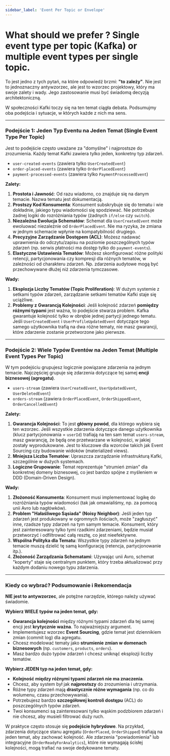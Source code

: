 ```yaml
---
sidebar_label: 'Event Per Topic or Envelope'
---
```


# What should we prefer ? Single event type per topic (Kafka) or multiple event types per single topic.


To jest jedno z tych pytań, na które odpowiedź brzmi: **"to zależy"**. Nie jest to jednoznaczny antywzorzec, ale jest to wzorzec projektowy, który ma swoje zalety i wady. Jego zastosowanie musi być świadomą decyzją architektoniczną.

W społeczności Kafki toczy się na ten temat ciągła debata. Podsumujmy oba podejścia i sytuacje, w których każde z nich ma sens.

---

### Podejście 1: Jeden Typ Eventu na Jeden Temat (Single Event Type Per Topic)

Jest to podejście często uważane za "domyślne" i najprostsze do zrozumienia. Każdy temat Kafki zawiera tylko jeden, konkretny typ zdarzeń.

*   `user-created-events` (zawiera tylko `UserCreatedEvent`)
*   `order-placed-events` (zawiera tylko `OrderPlacedEvent`)
*   `payment-processed-events` (zawiera tylko `PaymentProcessedEvent`)

**Zalety:**

1.  **Prostota i Jawność**: Od razu wiadomo, co znajduje się na danym temacie. Nazwa tematu jest dokumentacją.
2.  **Prostszy Kod Konsumenta**: Konsument subskrybuje się do tematu i wie dokładnie, jakiego typu wiadomości się spodziewać. Nie potrzebuje żadnej logiki do rozróżniania typów (żadnych `if/else` czy `switch`).
3.  **Niezależna Ewolucja Schematów**: Schemat dla `UserCreatedEvent` może ewoluować niezależnie od `OrderPlacedEvent`. Nie ma ryzyka, że zmiana w jednym schemacie wpłynie na kompatybilność drugiego.
4.  **Precyzyjne Zarządzanie Dostępem (ACL)**: Możesz nadawać uprawnienia do odczytu/zapisu na poziomie poszczególnych typów zdarzeń (np. serwis płatności ma dostęp tylko do `payment-events`).
5.  **Elastyczne Ustawienia Tematów**: Możesz skonfigurować różne polityki retencji, partycjonowania czy kompresji dla różnych tematów, w zależności od charakteru zdarzeń. Np. zdarzenia audytowe mogą być przechowywane dłużej niż zdarzenia tymczasowe.

**Wady:**

1.  **Eksplozja Liczby Tematów (Topic Proliferation)**: W dużym systemie z setkami typów zdarzeń, zarządzanie setkami tematów Kafki staje się uciążliwe.
2.  **Problemy z Gwarancją Kolejności**: Jeśli kolejność zdarzeń **pomiędzy różnymi typami** jest ważna, to podejście stwarza problem. Kafka gwarantuje kolejność tylko w obrębie jednej partycji jednego tematu. Jeśli `UserCreatedEvent` i `UserProfileUpdatedEvent` dotyczące tego samego użytkownika trafią na dwa różne tematy, nie masz gwarancji, które zdarzenie zostanie przetworzone jako pierwsze.

---

### Podejście 2: Wiele Typów Eventów na Jeden Temat (Multiple Event Types Per Topic)

W tym podejściu grupujesz logicznie powiązane zdarzenia na jednym temacie. Najczęściej grupuje się zdarzenia dotyczące tej samej **encji biznesowej (agregatu)**.

*   `users-stream` (zawiera `UserCreatedEvent`, `UserUpdatedEvent`, `UserDeletedEvent`)
*   `orders-stream` (zawiera `OrderPlacedEvent`, `OrderShippedEvent`, `OrderCancelledEvent`)

**Zalety:**

1.  **Gwarancja Kolejności**: To jest **główny powód**, dla którego wybiera się ten wzorzec. Jeśli wszystkie zdarzenia dotyczące danego użytkownika (klucz partycjonowania = `userId`) trafiają na ten sam temat `users-stream`, masz gwarancję, że będą one przetwarzane w kolejności, w jakiej zostały wyprodukowane. Jest to kluczowe dla wzorców takich jak Event Sourcing czy budowanie widoków (materialized views).
2.  **Mniejsza Liczba Tematów**: Upraszcza zarządzanie infrastrukturą Kafki, szczególnie w dużych systemach.
3.  **Logiczne Grupowanie**: Temat reprezentuje "strumień zmian" dla konkretnej domeny biznesowej, co jest bardzo spójne z myśleniem w DDD (Domain-Driven Design).

**Wady:**

1.  **Złożoność Konsumenta**: Konsument musi implementować logikę do rozróżniania typów wiadomości (tak jak omawialiśmy, np. za pomocą unii Avro lub nagłówków).
2.  **Problem "Hałaśliwego Sąsiada" (Noisy Neighbor)**: Jeśli jeden typ zdarzeń jest produkowany w ogromnych ilościach, może "zagłuszyć" inne, rzadsze typy zdarzeń na tym samym temacie. Konsument, który jest zainteresowany tylko tymi rzadkimi zdarzeniami, będzie musiał przetworzyć i odfiltrować całą resztę, co jest nieefektywne.
3.  **Wspólna Polityka dla Tematu**: Wszystkie typy zdarzeń na jednym temacie muszą dzielić tę samą konfigurację (retencja, partycjonowanie itp.).
4.  **Złożoność Zarządzania Schematami**: Używając unii Avro, schemat "koperty" staje się centralnym punktem, który trzeba aktualizować przy każdym dodaniu nowego typu zdarzenia.

---

### Kiedy co wybrać? Podsumowanie i Rekomendacja

**NIE jest to antywzorzec**, ale potężne narzędzie, którego należy używać świadomie.

**Wybierz WIELE typów na jeden temat, gdy:**

*   **Gwarancja kolejności** między różnymi typami zdarzeń dla tej samej encji jest **krytycznie ważna**. To najważniejszy argument.
*   Implementujesz wzorzec **Event Sourcing**, gdzie temat jest dziennikiem zmian (commit log) dla agregatu.
*   Chcesz modelować tematy jako **strumienie zmian w domenach biznesowych** (np. `customers`, `products`, `orders`).
*   Masz bardzo dużo typów zdarzeń i chcesz uniknąć eksplozji liczby tematów.

**Wybierz JEDEN typ na jeden temat, gdy:**

*   **Kolejność między różnymi typami zdarzeń nie ma znaczenia**.
*   Chcesz, aby system był jak **najprostszy** do zrozumienia i utrzymania.
*   Różne typy zdarzeń mają **drastycznie różne wymagania** (np. co do wolumenu, czasu przechowywania).
*   Potrzebujesz bardzo **szczegółowej kontroli dostępu** (ACL) do poszczególnych typów zdarzeń.
*   Twoi konsumenci są zainteresowani tylko wąskim podzbiorem zdarzeń i nie chcesz, aby musieli filtrować duży ruch.

W praktyce często stosuje się **podejście hybrydowe**. Na przykład, zdarzenia dotyczące stanu agregatu (`OrderPlaced`, `OrderShipped`) trafiają na jeden temat, aby zachować kolejność. Ale zdarzenia "powiadomienia" lub integracyjne (`OrderReadyForAnalytics`), które nie wymagają ścisłej kolejności, mogą trafiać na swoje dedykowane tematy.